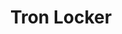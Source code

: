 ---
title: "Tron Locker"
meta_title: "Tron Locker craft"
description: "Craft de Tron Locker"
rank: "a"
draft: false
name: "Tron Locker"
recipe_img: "https://wiki.pokexgames.com/images/e/e1/Tron-locker.png"
level: 87
craft_time: 172800
result: 1
value_npc: 1
ingredients:
  - name: "Locker"
    quantity: 1
    item_img: "https://wiki.pokexgames.com/images/thumb/1/19/Locker.png/50px-Locker.png"
    value_npc: 1
  - name: "Electronic Scraps"
    quantity: 250
    item_img: "https://wiki.pokexgames.com/images/c/cb/Electronic_Scraps.png"
    value_npc: 1
  - name: "Gear"
    quantity: 20
    item_img: "https://wiki.pokexgames.com/images/0/06/Gear.png"
    value_npc: 1
  - name: "Tron Stove"
    quantity: 1
    item_img: "https://wiki.pokexgames.com/images/thumb/3/3c/Tron_Stove.png/40px-Tron_Stove.png"
    value_npc: 1
  - name: "Tron Toaster"
    quantity: 2
    item_img: "https://wiki.pokexgames.com/images/f/fb/Tron_Toaster.png"
    value_npc: 1
  - name: "Titanium Imam"
    quantity: 2
    item_img: "https://wiki.pokexgames.com/images/4/4d/Titanium_Imam.png"
    value_npc: 1
  - name: "Tech Ball"
    quantity: 10
    item_img: "https://wiki.pokexgames.com/images/f/f4/Tech_Ball.png"
    value_npc: 1
  - name: "Metal Stone"
    quantity: 1
    item_img: "https://wiki.pokexgames.com/images/b/b9/MetalStone.png"
    value_npc: 1
  - name: "Platinum Bar"
    quantity: 24
    item_img: "https://wiki.pokexgames.com/images/d/d2/Platinum_Bar.png"
    value_npc: 1
---
